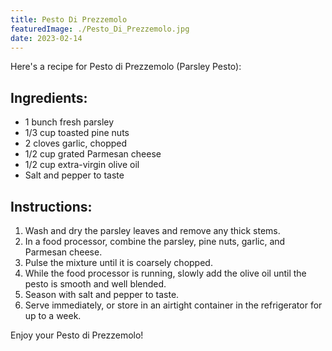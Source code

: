 ```yaml
---
title: Pesto Di Prezzemolo
featuredImage: ./Pesto_Di_Prezzemolo.jpg
date: 2023-02-14
---
```


Here's a recipe for Pesto di Prezzemolo (Parsley Pesto):

## Ingredients:

* 1 bunch fresh parsley
* 1/3 cup toasted pine nuts
* 2 cloves garlic, chopped
* 1/2 cup grated Parmesan cheese
* 1/2 cup extra-virgin olive oil
* Salt and pepper to taste

## Instructions:

1. Wash and dry the parsley leaves and remove any thick stems.
2. In a food processor, combine the parsley, pine nuts, garlic, and Parmesan cheese.
3. Pulse the mixture until it is coarsely chopped.
4. While the food processor is running, slowly add the olive oil until the pesto is smooth and well blended.
5. Season with salt and pepper to taste.
6. Serve immediately, or store in an airtight container in the refrigerator for up to a week.

Enjoy your Pesto di Prezzemolo!